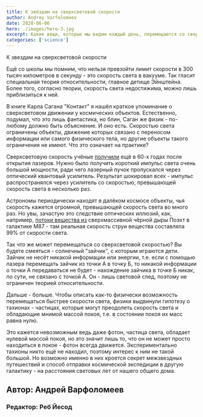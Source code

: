 ```yaml
---
title: К звёздам на сверхсветовой скорости
author: Andrey Varfolomeev
date: 2020-06-06
hero: ./images/hero-3.jpg
excerpt: Какие вещи, которые мы видим каждый день, перемещаются со сверхсветовой скоростью -- и что в этом интересного.
categories: ['science']
---
```


К звездам на сверхсветовой скорости

Ещё со школы мы помним, что нельзя превзойти лимит скорости в 300 тысяч километров в секунду - это скорость света в вакууме. Так гласит специальная теория относительности, главное детище Эйнштейна. Более того, согласно теории, скорость света недостижима, можно лишь приблизиться к ней.

В книге Карла Сагана "Контакт" я нашёл краткое упоминание о сверхсветовом движении у космических объектов. Естественно, подумал, что это лишь фантастика, но блин, Саган же физик - по-любому должно быть объяснение. И оно есть. Скоростью света ограничены объекты, движение которых связано с переносом информации или самого физического тела, но другие объекты такого ограничения не имеют. Что это означает на практике?

Сверхсветовую скорость учёные [получили](https://www.nkj.ru/archive/articles/5459/) ещё в 60-х годах после открытия лазеров. Нужно было получить короткий импульс света очень большой мощности, ради чего лазерный пучок пропускался через оптический квантовый усилитель. Результат шокировал всех - импульс распространялся через усилитель со скоростью, превышающей скорость света в несколько раз. 

Астрономы периодически находят в далёком космосе объекты, чья скорость кажется огромной, превышающей скорость света во много раз. Но увы, зачастую это следствие оптических иллюзий, как, например, [потоки вещества из](https://lenta.ru/news/2020/01/09/light/) сверхмассивной чёрной дыры Поэхт в галактике М87 - там реальная скорость струи вещества составляла 99% от скорости света. 

Так что же может перемещаться со сверхсветовой скоростью? Вы будете смеяться - солнечный "зайчик", с которым играются дети. Зайчик не несёт никакой информации или энергии, т.е. если с помощью лазера перемещать зайчик из точки А в точку Б, то никакой информации о точки А передаваться не будет - нахождение зайчика в точке Б никак, по сути, не связано с точкой А. Он - лишь световой след, поэтому не ограничен теорией относительности.

Дальше - больше. Чтобы описать как-то физически возможность перемещаться быстрее скорости света, физики выдвинули гипотезу о тахионах - частицах, которые могут преодолеть скорость света и обладающие мнимой массой покоя, т.е. в состоянии покоя их масс равна нулю.

Это кажется невозможным ведь даже фотон, частица света, обладает нулевой массой покоя, но это значит лишь то, что он не может просто находиться в покое - фотон всегда движется. Экспериментально тахионы никто ещё не находил, поэтому интерес к ним не такой большой. Но возможно именно в них кроется секрет межзвездных путешествий и способ отправки космической экспедиции в другую галактику - на расстояния световых лет от нашего общего дома.

## Автор: Андрей Варфоломеев 
### Редактор: Реб Йесод